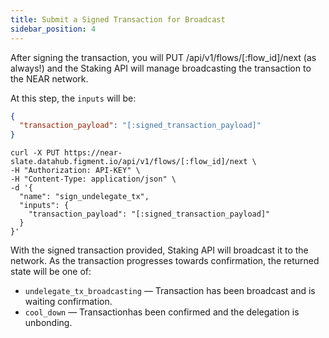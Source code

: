 ```yaml
---
title: Submit a Signed Transaction for Broadcast
sidebar_position: 4
---
```


After signing the transaction, you will PUT /api/v1/flows/[:flow_id]/next (as always!) and the Staking API will manage broadcasting the transaction to the NEAR network.

At this step, the `inputs` will be:

```json
{
  "transaction_payload": "[:signed_transaction_payload]"
}
```

```text
curl -X PUT https://near-slate.datahub.figment.io/api/v1/flows/[:flow_id]/next \
-H "Authorization: API-KEY" \
-H "Content-Type: application/json" \
-d '{
  "name": "sign_undelegate_tx",
  "inputs": {
    "transaction_payload": "[:signed_transaction_payload]"
  }
}'
```

With the signed transaction provided, Staking API will broadcast it to the network. As the transaction progresses towards confirmation, the returned state will be one of:

- `undelegate_tx_broadcasting` — Transaction has been broadcast and is waiting confirmation.
- `cool_down` — Transactionhas been confirmed and the delegation is unbonding.
